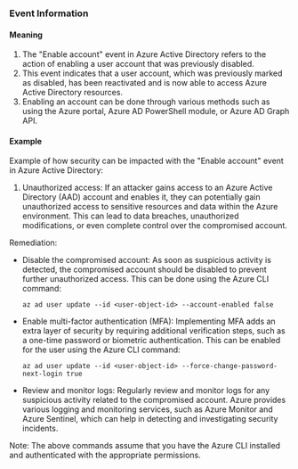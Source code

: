 
### Event Information

#### Meaning

1. The "Enable account" event in Azure Active Directory refers to the action of enabling a user account that was previously disabled.
2. This event indicates that a user account, which was previously marked as disabled, has been reactivated and is now able to access Azure Active Directory resources.
3. Enabling an account can be done through various methods such as using the Azure portal, Azure AD PowerShell module, or Azure AD Graph API.

#### Example

Example of how security can be impacted with the "Enable account" event in Azure Active Directory:

1. Unauthorized access: If an attacker gains access to an Azure Active Directory (AAD) account and enables it, they can potentially gain unauthorized access to sensitive resources and data within the Azure environment. This can lead to data breaches, unauthorized modifications, or even complete control over the compromised account.

Remediation:
- Disable the compromised account: As soon as suspicious activity is detected, the compromised account should be disabled to prevent further unauthorized access. This can be done using the Azure CLI command:
  ```
  az ad user update --id <user-object-id> --account-enabled false
  ```

- Enable multi-factor authentication (MFA): Implementing MFA adds an extra layer of security by requiring additional verification steps, such as a one-time password or biometric authentication. This can be enabled for the user using the Azure CLI command:
  ```
  az ad user update --id <user-object-id> --force-change-password-next-login true
  ```

- Review and monitor logs: Regularly review and monitor logs for any suspicious activity related to the compromised account. Azure provides various logging and monitoring services, such as Azure Monitor and Azure Sentinel, which can help in detecting and investigating security incidents.

Note: The above commands assume that you have the Azure CLI installed and authenticated with the appropriate permissions.

